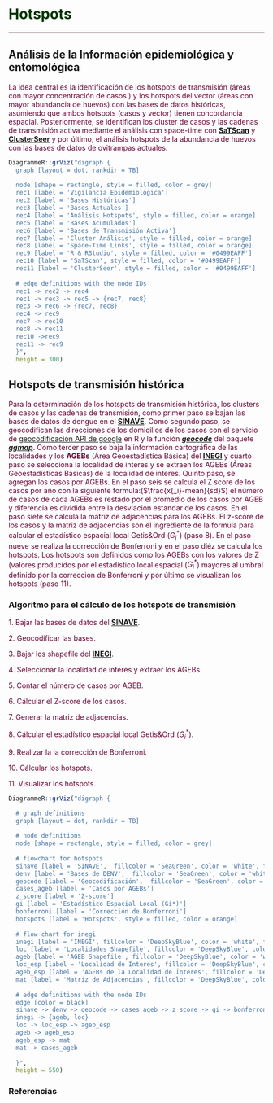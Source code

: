 # **<span style="color:#003300;">Hotspots</span>** {#hotspots}

<hr style="height:2px;border-width:0;color:#330019;background-color:#330019"> 


## **Análisis de la Información epidemiológica y entomológica**

<span style="color:#660033;">La idea central es la identificación de los hotspots de transmisión (áreas con mayor concentración de casos ) y los hotspots del vector (áreas con mayor abundancia de huevos) con las bases de datos históricas, asumiendo que ambos hotspots (casos y vector) tienen concordancia espacial. Posteriormente, se identifican los cluster de casos y las cadenas de transmisión activa mediante el análisis con space-time con **[SaTScan](https://www.satscan.org/)** y **[ClusterSeer](https://www.biomedware.com/software/clusterseer/)** y por último, el análisis hotspots de la abundancia de huevos con las bases de datos de ovitrampas actuales.</span>


```r
DiagrammeR::grViz("digraph {
  graph [layout = dot, rankdir = TB]
  
  node [shape = rectangle, style = filled, color = grey]        
  rec1 [label = 'Vigilancia Epidemiológica']
  rec2 [label = 'Bases Históricas']
  rec3 [label = 'Bases Actuales']
  rec4 [label = 'Análisis Hotspots', style = filled, color = orange]
  rec5 [label = 'Bases Acumulados']
  rec6 [label = 'Bases de Transmisión Activa']
  rec7 [label = 'Cluster Análisis', style = filled, color = orange]
  rec8 [label = 'Space-Time Links', style = filled, color = orange]
  rec9 [label = 'R & RStudio', style = filled, color = '#0499EAFF']
  rec10 [label = 'SaTScan', style = filled, color = '#0499EAFF']
  rec11 [label = 'ClusterSeer', style = filled, color = '#0499EAFF']
  
  # edge definitions with the node IDs
  rec1 -> rec2 -> rec4
  rec1 -> rec3 -> rec5 -> {rec7, rec8}
  rec3 -> rec6 -> {rec7, rec8}
  rec4 -> rec9
  rec7 -> rec10
  rec8 -> rec11
  rec10 ->rec9
  rec11 -> rec9
  }", 
  height = 300)

```

## **Hotspots de transmisión histórica**

<span style="color:#660033;">Para la determinación de los hotspots de transmisión histórica, los clusters de casos y las cadenas de transmisión, como primer paso se bajan las bases de datos de dengue en el **[SINAVE](https://www.sinave.gob.mx/)**. Como segundo paso, se geocodifican las direcciones de los domicilios de los casos con el servicio de [geocodificación API de google](https://developers.google.com/maps/documentation/geocoding/overview?hl=es-419) en R y la función ***[geocode]()*** del paquete  ***[ggmap](https://github.com/dkahle/ggmap)***. Como tercer paso se baja la información cartográfica de las localidades y los **AGEBs** (Área Geoestadística Básica) del **[INEGI](https://www.inegi.org.mx/)** y cuarto paso se selecciona la localidad de interes y se extraen los AGEBs (Áreas Geoestadísticas Básicas) de la localidad de interes. Quinto paso, se agregan los casos por AGEBs. En el paso seis se calcula el Z score de los casos por año con la siguiente formula:($\frac{x{_i}-mean}{sd}$) el número de casos de cada AGEBs es restado por el promedio de los casos por AGEB y diferencia es dividida entre la desviacion estandar de los casos. En el paso siete se calcula la matriz de adjacencias para los AGEBs. El z-score de los casos y la matriz de adjacencias son el ingrediente de la formula para calcular el estadístico espacial local Getis&Ord ($G{_i}^{*}$) (paso 8). En el paso nueve se realiza la corrección de Bonferroni y en el paso diéz se calcula los hotspots. Los hotspots son definidos como los AGEBs con los valores de Z (valores producidos por el estadístico local espacial ($G{_i}^{*}$) mayores al umbral definido por la correccion de Bonferroni y por último se visualizan los hotspots (paso 11).</span> 

### Algoritmo para el cálculo de los **hotspots de transmisión**

<span style="color:#660033;"> 1. Bajar las bases de datos del **[SINAVE](https://www.sinave.gob.mx/)**.</span>

<span style="color:#660033;">2. Geocodificar las bases.</span>

<span style="color:#660033;">3. Bajar los shapefile del **[INEGI](https://www.inegi.org.mx/)**.</span>

<span style="color:#660033;">4. Seleccionar la localidad de interes y extraer los AGEBs.</span>

<span style="color:#660033;">5. Contar el número de casos por AGEB. </span>

<span style="color:#660033;">6. Cálcular el Z-score de los casos.</span>

<span style="color:#660033;">7. Generar la matriz de adjacencias.</span>

<span style="color:#660033;">8. Cálcular el estadístico espacial local Getis&Ord ($G{_i}^{*}$).</span>

<span style="color:#660033;">9. Realizar la la corrección de Bonferroni.</span>

<span style="color:#660033;">10. Cálcular los hotspots.</span>

<span style="color:#660033;">11. Visualizar los hotspots.</span>


```r
DiagrammeR::grViz("digraph {

  # graph definitions
  graph [layout = dot, rankdir = TB]
  
  # node definitions
  node [shape = rectangle, style = filled, color = grey] 
  
  # flowchart for hotspots
  sinave [label = 'SINAVE',  fillcolor = 'SeaGreen', color = 'white', fontcolor = 'white']
  denv [label = 'Bases de DENV',  fillcolor = 'SeaGreen', color = 'white', fontcolor = 'white']
  geocode [label = 'Geocodificación',  fillcolor = 'SeaGreen', color = 'white', fontcolor = 'white']
  cases_ageb [label = 'Casos por AGEBs']
  z_score [label = 'Z-score']
  gi [label = 'Estadístico Espacial Local (Gi*)']
  bonferroni [label = 'Corrección de Bonferroni']
  hotspots [label = 'Hotspots', style = filled, color = orange]
  
  # flow chart for inegi
  inegi [label = 'INEGI', fillcolor = 'DeepSkyBlue', color = 'white', fontcolor = 'black']
  loc [label = 'Localidades Shapefile', fillcolor = 'DeepSkyBlue', color = 'white', fontcolor = 'black']
  ageb [label = 'AGEB Shapefile', fillcolor = 'DeepSkyBlue', color = 'white', fontcolor = 'black']
  loc_esp [label = 'Localidad de Ínteres', fillcolor = 'DeepSkyBlue', color = 'white', fontcolor = 'black']
  ageb_esp [label = 'AGEBs de la Localidad de Ínteres', fillcolor = 'DeepSkyBlue', color = 'white', fontcolor = 'black']
  mat [label = 'Matriz de Adjacencias', fillcolor = 'DeepSkyBlue', color = 'white', fontcolor = 'black']
  
  # edge definitions with the node IDs
  edge [color = black]
  sinave -> denv -> geocode -> cases_ageb -> z_score -> gi -> bonferroni -> hotspots 
  inegi -> {ageb, loc}
  loc -> loc_esp -> ageb_esp
  ageb -> ageb_esp
  ageb_esp -> mat
  mat -> cases_ageb 
 
  }", 
  height = 550)

```

### **Referencias**
